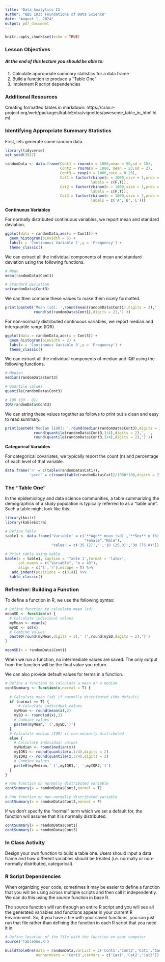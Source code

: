 ```yaml
---
title: 'Data Analytics II'
author: "QBS 103: Foundations of Data Science"
date: "August 1, 2024"
output: pdf_document
---
```


```r
knitr::opts_chunk$set(echo = TRUE)
```


### Lesson Objectives

##### At the end of this lecture you should be able to:
1. Calculate appropriate summary statistics for a data frame
2. Build a function to produce a "Table One"
3. Implement R script dependencies


### Additional Resources

Creating formatted tables in markdown: https://cran.r-project.org/web/packages/kableExtra/vignettes/awesome_table_in_html.html



### Identifying Appropriate Summary Statistics

First, lets generate some random data.

``` r

library(tidyverse)
set.seed(3927)

randomData <- data.frame(Cont1 = rnorm(n = 1000,mean = 50,sd = 10),
                         Cont2 = rnorm(n = 1000, mean = 23,sd = 2),
                         Cont3 = rexp(n = 1000,rate = 0.25),
                         Cat1 = factor(rbinom(n = 1000,size = 1,prob = 0.50),
                                       labels = c(F,T)),
                         Cat2 = factor(rbinom(n = 1000,size = 1,prob = 0.25),
                                       labels = c(F,T)),
                         Cat3 = factor(rbinom(n = 1000,size = 2,prob = 0.40),
                                       labels = c('A','B','C')))

```


**Continuous Variables**

For normally distributed continuous variables, we report mean and standard deviation.

``` r

ggplot(data = randomData,aes(x = Cont1)) +
  geom_histogram(binwidth = 5) + 
  labs(x = 'Continuous Variable 1',y = 'Frequency') +
  theme_classic()

```

We can extract all the individual components of mean and standard deviation using the following functions.

``` r

# Mean
mean(randomData$Cont1)

# Standard deviation
sd(randomData$Cont3)

```

We can then combine these values to make them nicely formatted.

``` r

print(paste0('Mean (sd): ',round(mean(randomData$Cont1),digits = 2),' (',
             round(sd(randomData$Cont1),digits = 2),')'))

```

For non-normally distributed continuous variables, we report median and interquartile range (IQR). 

``` r

ggplot(data = randomData,aes(x = Cont3)) +
  geom_histogram(binwidth = 2) + 
  labs(x = 'Continuous Variable 3',y = 'Frequency') +
  theme_classic()


```

We can extract all the individual components of median and IQR using the following functions.

``` r

# Median
median(randomData$Cont3)

# Quartile values
quantile(randomData$Cont3)

# IQR (Q3 - Q1)
IQR(randomData$Cont3)

```

We can string these values together as follows to print out a clean and easy to read summary.

``` r

print(paste0('Median [IQR]: ',round(median(randomData$Cont3),digits = 2),' [',
             round(quantile(randomData$Cont3,1/4),digits = 2),', ',
             round(quantile(randomData$Cont3,3/4),digits = 2),']'))

```


**Categorical Variables**

For categorical covariates, we typically report the count (n) and percentage of each level of that variable.

``` r

data.frame('n' = c(table(randomData$Cat1)),
           'perc' = c(round(table(randomData$Cat1)/1000*100,digits = 2)))

```


### The "Table One"

In the epidemiology and data science communities, a table summarizing the demographics of a study population is typically referred to as a "table one". Such a table might look like this.

``` r

library(knitr)
library(kableExtra)

# Define Table
table1 <- data.frame('Variable' = c('**Age** mean (sd)','**Sex** n (%)',
                                    "Female","Male"),
                     "Value" = c('35 (2)','','10 (25.0)','30 (75.0)'))

# Print table using kable
kable(x = table1, caption = 'Table 1',format = 'latex',
      col.names = c("Variable", "n = 40"),
      align = c('l','r'),escape = T) %>%
   add_indent(positions = c(3,4)) %>%
  kable_classic()

```

### Refresher: Building a Function

To define a function in R, we use the following syntax:

``` r

# Define function to calculate mean (sd)
meanSD <- function(x) {
  # Calculate individual values
  myMean <- mean(x)
  mySD <- sd(x)
  # Combine values
  paste0(round(myMean,digits = 2),' (',round(mySD,digits = 2),')')
}

meanSD(x = randomData$Cont1)

```

When we run a function, no intermediate values are saved. The only output from the function will be the final value you return.

We can also provide default values for terms in a function.

``` r

# Define a function to calculate a mean or a median
contSummary <- function(x,normal = T) {
  
  # Calculate mean (sd) if normally distributed (the default)
  if (normal == T) {
      # Calculate individual values
    myMean <- round(mean(x),2)
    mySD <- round(sd(x),2)
    # Combine values
    paste0(myMean,' (',mySD,')')
  }
  # Calculate median (IQR) if non-normally distributed
  else {
    # Calculate individual values
    myMedian <- round(median(x))
    myIQR1 <- round(quantile(x,1/4),digits = 2)
    myIQR2 <- round(quantile(x,3/4),digits = 2)
    # Combine values
    paste0(myMedian,' [',myIQR1,', ',myIQR2,']')
  }
}

# Run function on normally distributed variable
contSummary(x = randomData$Cont1,normal = T)

# Run function on non-normally distributed variable
contSummary(x = randomData$Cont3,normal = F)

```

If we don't specify the "normal" term which we set a default for, the function will assume that it is normally distributed.

``` r

contSummary(x = randomData$Cont1)
contSummary(x = randomData$Cont3)

```


### In Class Activity

Design your own function to build a table one. Users should input a data frame and how different variables should be treated (i.e. normally or non-normally distributed, categorical).


### R Script Dependencies

When organizing your code, sometimes it may be easier to define a function that you will be using across multiple scripts and then call it independently. We can do this using the *source* function in base R. 

The source function will run through an entire R script and you will see all the generated variables and functions appear in your current R Environment. So, if you have a file with your saved functions, you can just run that file rather than defining the function in each R script that you need it in. 

``` r

# Define location of the file with the function on your computer
source('TableOne.R')

buildTableOne(data = randomData,varList = c('Cont1','Cont2','Cat1','Cont3','Cat2','Cat3'),
              nonnormVars = 'Cont3',catVars = c('Cat1','Cat2','Cat3'))

```


